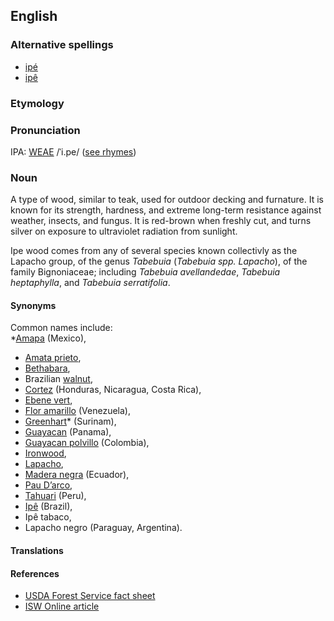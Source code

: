 ==English==
===Alternative spellings===
*[[ipé]]
*[[ipê]]

===Etymology===

===Pronunciation===
IPA: [[WEAE]] /ˈi.pe/ ([[Rhymes:English:-eɪ|see rhymes]])

===Noun===
A type of wood, similar to teak, used for outdoor decking and furnature.  It is known for its strength, hardness, and extreme long-term resistance against weather, insects, and fungus.  It is red-brown when freshly cut, and turns silver on exposure to ultraviolet radiation from sunlight.

Ipe wood comes from any of several species known collectivly as the Lapacho group, of the genus ''Tabebuia'' (''Tabebuia spp. Lapacho''), of the family Bignoniaceae; including ''Tabebuia avellandedae'', ''Tabebuia heptaphylla'', and ''Tabebuia serratifolia''.

====Synonyms====
Common names include:<BR>
*[[Amapa]] (Mexico), 
*[[Amata prieto]],
*[[Bethabara]], 
*Brazilian [[walnut]],
*[[Cortez]] (Honduras, Nicaragua, Costa Rica), 
*[[Ebene vert]],
*[[Flor amarillo]] (Venezuela), 
*[[Greenhart]]* (Surinam), 
*[[Guayacan]] (Panama), 
*[[Guayacan polvillo]] (Colombia), 
*[[Ironwood]],
*[[Lapacho]], 
*[[Madera negra]] (Ecuador), 
*[[Pau D’arco]],
*[[Tahuari]] (Peru), 
*[[Ipê]] (Brazil),
*Ipê tabaco,
*Lapacho negro (Paraguay, Argentina).

====Translations====
====References====
* [http://www2.fpl.fs.fed.us/TechSheets/Chudnoff/TropAmerican/html_files/tabebu1new.html USDA Forest Service fact sheet]
* [http://www.iswonline.com/wwp/wom/ipe.shtml ISW Online article]